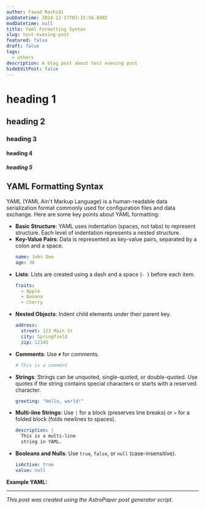 ```yaml
---
author: Fawad Rashidi
pubDatetime: 2024-12-17T03:15:56.809Z
modDatetime: null
title: Yaml Formatting Syntax
slug: test-evening-post
featured: false
draft: false
tags:
  - others
description: A blog post about test evening post
hideEditPost: false
---
```


# heading 1

## heading 2

### heading 3

#### heading 4

##### heading 5

## YAML Formatting Syntax

YAML (YAML Ain't Markup Language) is a human-readable data serialization format commonly used for configuration files and data exchange. Here are some key points about YAML formatting:

- **Basic Structure**: YAML uses indentation (spaces, not tabs) to represent structure. Each level of indentation represents a nested structure.
- **Key-Value Pairs**: Data is represented as key-value pairs, separated by a colon and a space.
  ```yaml
  name: John Doe
  age: 30
  ```
- **Lists**: Lists are created using a dash and a space (`- `) before each item.
  ```yaml
  fruits:
    - Apple
    - Banana
    - Cherry
  ```
- **Nested Objects**: Indent child elements under their parent key.
  ```yaml
  address:
    street: 123 Main St
    city: Springfield
    zip: 12345
  ```
- **Comments**: Use `#` for comments.
  ```yaml
  # This is a comment
  ```
- **Strings**: Strings can be unquoted, single-quoted, or double-quoted. Use quotes if the string contains special characters or starts with a reserved character.
  ```yaml
  greeting: "Hello, world!"
  ```
- **Multi-line Strings**: Use `|` for a block (preserves line breaks) or `>` for a folded block (folds newlines to spaces).
  ```yaml
  description: |
    This is a multi-line
    string in YAML.
  ```
- **Booleans and Nulls**: Use `true`, `false`, or `null` (case-insensitive).
  ```yaml
  isActive: true
  value: null
  ```

**Example YAML:**


---

*This post was created using the AstroPaper post generator script.*



